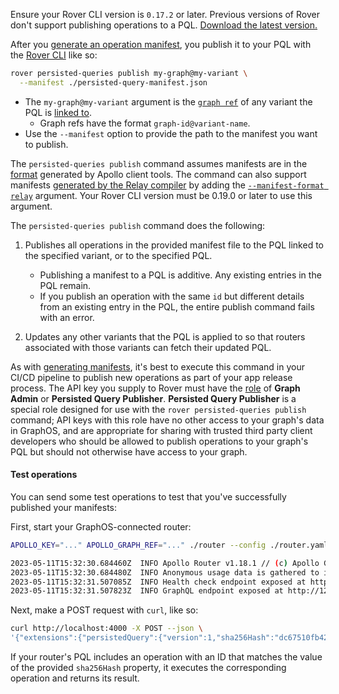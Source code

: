 <Tip>

Ensure your Rover CLI version is `0.17.2` or later. Previous versions of Rover don't support publishing operations to a PQL.
[Download the latest version.](/rover/getting-started/)

</Tip>

After you [generate an operation manifest](/graphos/operations/persisted-queries#31-generate-persisted-query-manifests), you publish it to your PQL with the [Rover CLI](/rover/) like so:

```bash showLineNumbers=false title="Example command"
rover persisted-queries publish my-graph@my-variant \
  --manifest ./persisted-query-manifest.json
```

- The `my-graph@my-variant` argument is the [`graph ref`](/rover/conventions#graph-refs) of any variant the PQL is [linked to](/graphos/operations/persisted-queries#12-link-the-pql-to-variants).
  - Graph refs have the format `graph-id@variant-name`.
- Use the `--manifest` option to provide the path to the manifest you want to publish.

<Note>

The `persisted-queries publish` command assumes manifests are in the [format](/graphos/operations/persisted-queries#manifest-format) generated by Apollo client tools. The command can also support manifests [generated by the Relay compiler](https://relay.dev/docs/guides/persisted-queries/#local-persisted-queries) by adding the [`--manifest-format relay`](/rover/commands/persisted-queries/#relay-support) argument. Your Rover CLI version must be 0.19.0 or later to use this argument.

</Note>

The `persisted-queries publish` command does the following:

1. Publishes all operations in the provided manifest file to the PQL linked to the specified variant, or to the specified PQL.

   - Publishing a manifest to a PQL is additive. Any existing entries in the PQL remain.
   - If you publish an operation with the same `id` but different details from an existing entry in the PQL, the entire publish command fails with an error.

2. Updates any other variants that the PQL is applied to so that routers associated with those variants can fetch their updated PQL.

As with [generating manifests](/graphos/operations/persisted-queries#31-generate-persisted-query-manifests), it's best to execute this command in your CI/CD pipeline to publish new operations as part of your app release process. The API key you supply to Rover must have the [role](/graphos/org/members#graph-api-key-roles) of **Graph Admin** or **Persisted Query Publisher**. **Persisted Query Publisher** is a special role designed for use with the `rover persisted-queries publish` command; API keys with this role have no other access to your graph's data in GraphOS, and are appropriate for sharing with trusted third party client developers who should be allowed to publish operations to your graph's PQL but should not otherwise have access to your graph.

#### Test operations

You can send some test operations to test that you've successfully published your manifests:

First, start your GraphOS-connected router:

```bash showLineNumbers=false
APOLLO_KEY="..." APOLLO_GRAPH_REF="..." ./router --config ./router.yaml

2023-05-11T15:32:30.684460Z  INFO Apollo Router v1.18.1 // (c) Apollo Graph, Inc. // Licensed as ELv2 (https://go.apollo.dev/elv2)
2023-05-11T15:32:30.684480Z  INFO Anonymous usage data is gathered to inform Apollo product development.  See https://go.apollo.dev/o/privacy for details.
2023-05-11T15:32:31.507085Z  INFO Health check endpoint exposed at http://127.0.0.1:8088/health
2023-05-11T15:32:31.507823Z  INFO GraphQL endpoint exposed at http://127.0.0.1:4000/ 🚀
```

Next, make a POST request with `curl`, like so:

```bash showLineNumbers=false
curl http://localhost:4000 -X POST --json \
'{"extensions":{"persistedQuery":{"version":1,"sha256Hash":"dc67510fb4289672bea757e862d6b00e83db5d3cbbcfb15260601b6f29bb2b8f"}}}'
```

If your router's PQL includes an operation with an ID that matches the value of the provided `sha256Hash` property, it executes the corresponding operation and returns its result.
